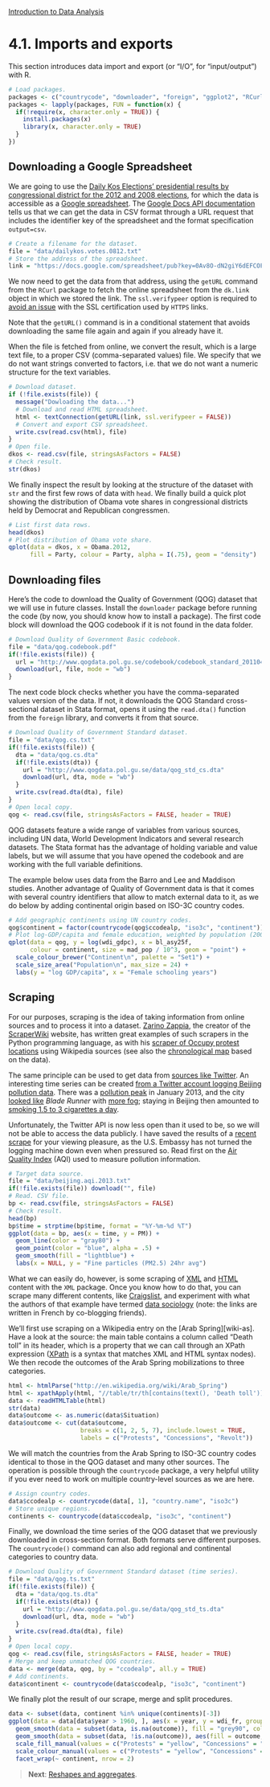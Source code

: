 <style>@import url(style.css);</style>
[Introduction to Data Analysis](index.html "Course index")

# 4.1. Imports and exports

This section introduces data import and export (or "I/O", for "input/output") with R.

```r
# Load packages.
packages <- c("countrycode", "downloader", "foreign", "ggplot2", "RCurl", "XML")
packages <- lapply(packages, FUN = function(x) {
  if(!require(x, character.only = TRUE)) {
    install.packages(x)
    library(x, character.only = TRUE)
  }
})
```

## Downloading a Google Spreadsheet

We are going to use the [Daily Kos Elections' presidential results by congressional district for the 2012 and 2008 elections](http://www.dailykos.com/story/2012/11/19/1163009/-Daily-Kos-Elections-presidential-results-by-congressional-district-for-the-2012-2008-elections?detail=hide), for which the data is accessible as a [Google spreadsheet](https://docs.google.com/spreadsheet/pub?key=0Av8O-dN2giY6dEFCOFZ4ZnlKS0x3M3Y0WHd5aWFDWkE&single=true&gid=0&output=html). The [Google Docs API documentation](http://code.google.com/apis/spreadsheets/) tells us that we can get the data in CSV format through a URL request that includes the identifier key of the spreadsheet and the format specification `output=csv`.

```r
# Create a filename for the dataset.
file = "data/dailykos.votes.0812.txt"
# Store the address of the spreadsheet.
link = "https://docs.google.com/spreadsheet/pub?key=0Av8O-dN2giY6dEFCOFZ4ZnlKS0x3M3Y0WHd5aWFDWkE&output=csv"
```

We now need to get the data from that address, using the `getURL` command from the `RCurl` package to fetch the online spreadsheet from the `dk.link` object in which we stored the link. The `ssl.verifypeer` option is required to [avoid an issue](http://christophergandrud.blogspot.fr/2012/06/update-to-data-on-github-post-solution.html) with the SSL certification used by `HTTPS` links.

Note that the `getURL()` command is in a conditional statement that avoids downloading the same file again and again if you already have it.

When the file is fetched from online, we convert the result, which is a large text file, to a proper CSV (comma-separated values) file. We specify that we do not want strings converted to factors, i.e. that we do not want a numeric structure for the text variables.

```r
# Download dataset.
if (!file.exists(file)) {
  message("Dowloading the data...")
  # Download and read HTML spreadsheet.
  html <- textConnection(getURL(link, ssl.verifypeer = FALSE))
  # Convert and export CSV spreadsheet.
  write.csv(read.csv(html), file)
}
# Open file.
dkos <- read.csv(file, stringsAsFactors = FALSE)
# Check result.
str(dkos)
```

We finally inspect the result by looking at the structure of the dataset with `str` and the first few rows of data with `head`. We finally build a quick plot showing the distribution of Obama vote shares in congressional districts held by Democrat and Republican congressmen.

```r
# List first data rows.
head(dkos)
# Plot distribution of Obama vote share.
qplot(data = dkos, x = Obama.2012, 
      fill = Party, colour = Party, alpha = I(.75), geom = "density")
```

## Downloading files

Here's the code to download the Quality of Government (QOG) dataset that we will use in future classes. Install the `downloader` package before running the code (by now, you should know how to install a package). The first code block will download the QOG codebook if it is not found in the data folder.

```r
# Download Quality of Government Basic codebook.
file = "data/qog.codebook.pdf"
if(!file.exists(file)) {
  url = "http://www.qogdata.pol.gu.se/codebook/codebook_standard_20110406.pdf"
  download(url, file, mode = "wb")
}
```

The next code block checks whether you have the comma-separated values version of the data. If not, it downloads the QOG Standard cross-sectional dataset in Stata format, opens it using the `read.dta()` function from the `foreign` library, and converts it from that source.

```r
# Download Quality of Government Standard dataset.
file = "data/qog.cs.txt"
if(!file.exists(file)) {
  dta = "data/qog.cs.dta"
  if(!file.exists(dta)) {
    url = "http://www.qogdata.pol.gu.se/data/qog_std_cs.dta"
    download(url, dta, mode = "wb")
  }
  write.csv(read.dta(dta), file)
}
# Open local copy.
qog <- read.csv(file, stringsAsFactors = FALSE, header = TRUE)
```

QOG datasets feature a wide range of variables from various sources, including UN data, World Development Indicators and several research datasets. The Stata format has the advantage of holding variable and value labels, but we will assume that you have opened the codebook and are working with the full variable definitions.

The example below uses data from the Barro and Lee and Maddison studies. Another advantage of Quality of Government data is that it comes with several country identifiers that allow to match external data to it, as we do below by adding continental origin based on ISO-3C country codes.

```r
# Add geographic continents using UN country codes.
qog$continent = factor(countrycode(qog$ccodealp, "iso3c", "continent"))
# Plot log-GDP/capita and female education, weighted by population (2002).
qplot(data = qog, y = log(wdi_gdpc), x = bl_asy25f, 
      colour = continent, size = mad_pop / 10^3, geom = "point") +
  scale_colour_brewer("Continent\n", palette = "Set1") +
  scale_size_area("Population\n", max_size = 24) + 
  labs(y = "log GDP/capita", x = "Female schooling years")
```

## Scraping

For our purposes, scraping is the idea of taking information from online sources and to process it into a dataset. [Zarino Zappia][sw-zz], the creator of the [ScraperWiki][sw] website, has written great examples of such scrapers in the Python programming language, as with his [scraper of Occupy protest locations][sw-ows-1] using Wikipedia sources (see also the [chronological map][sw-ows-2] based on the data).

[sw]: https://scraperwiki.com/
[sw-zz]: https://scraperwiki.com/profiles/zarino/
[sw-ms]: https://scraperwiki.com/scrapers/multiple_sclerosis_tweets_and_locations/
[sw-ows-1]: https://scraperwiki.com/scrapers/occupy_protest_locations/
[sw-ows-2]: https://views.scraperwiki.com/run/occupy_protest_locations_1/

The same principle can be used to get data from [sources like Twitter][sw-ms]. An interesting time series can be created [from a Twitter account logging Beijing pollution data][bc-tap-1]. There was a [pollution peak][bc-tap-2] in January 2013, and the city [looked like][bj] *Blade Runner* with [more fog][ss]; staying in Beijing then amounted to [smoking 1.5 to 3 cigarettes a day][ss-smok].

[bc-tap-1]: http://brainchronicle.blogspot.co.uk/2012/07/twitter-analysis-of-air-pollution-in.html
[bc-tap-2]: http://brainchronicle.blogspot.fr/2013/01/air-quality-analysis-from-beijing.html
[bj]: http://kateoplis.tumblr.com/post/40555052298/nope-this-is-not-a-still-from-blade-runner-its
[ss]: http://simplystatistics.org/2013/01/14/welcome-to-the-smog-ocalypse/
[ss-smok]: http://simplystatistics.org/2011/12/14/smoking-is-a-choice-breathing-is-not/

Unfortunately, the Twitter API is now less open than it used to be, so we will not be able to access the data publicly. I have saved the results of a [recent scrape][beijing-scraper] for your viewing pleasure, as the U.S. Embassy has not turned the logging machine down even when pressured so. Read first on the [Air Quality Index][aqi] (AQI) used to measure pollution information.

[beijing-scraper]: 4_twitter.R
[aqi]: http://airnow.gov/index.cfm?action=aqibasics.aqi

```r
# Target data source.
file = "data/beijing.aqi.2013.txt"
if(!file.exists(file)) download("", file)
# Read. CSV file.
bp <- read.csv(file, stringsAsFactors = FALSE)
# Check result.
head(bp)
bp$time = strptime(bp$time, format = "%Y-%m-%d %T")
ggplot(data = bp, aes(x = time, y = PM)) +
  geom_line(color = "gray80") +
  geom_point(color = "blue", alpha = .5) +
  geom_smooth(fill = "lightblue") +
  labs(x = NULL, y = "Fine particles (PM2.5) 24hr avg")
```

What we can easily do, however, is some scraping of [XML][ds-xml] and [HTML][ds-html] content with the `XML` package. Once you know how to do that, you can scrape many different contents, like [Craigslist][dss-craigslist], and experiment with what the authors of that example have termed [data sociology][dss-datasociol] (note: the links are written in French by co-blogging friends).

[dss-datasociol]: http://quanti.hypotheses.org/647/
[dss-craigslist]: http://quanti.hypotheses.org/724/
[ds-xml]: http://is-r.tumblr.com/post/36059986744/gathering-realclearpolitics-polling-trends-with-xml
[ds-html]: http://is-r.tumblr.com/post/36945206190/using-xml-to-grab-tables-from-the-web

We'll first use scraping on a Wikipedia entry on the [Arab Spring][wiki-as]. Have a look at the source: the main table contains a column called "Death toll" in its header, which is a property that we can call through an XPath expression ([XPath][xpath] is a syntax that matches XML and HTML syntax nodes). We then recode the outcomes of the Arab Spring mobilizations to three categories.

[xpath]: http://www.w3.org/TR/xpath/

```r
html <- htmlParse("http://en.wikipedia.org/wiki/Arab_Spring")
html <- xpathApply(html, "//table/tr/th[contains(text(), 'Death toll')]/../..")[[1]]
data <- readHTMLTable(html)
str(data)
data$outcome <- as.numeric(data$Situation)
data$outcome <- cut(data$outcome, 
                    breaks = c(1, 2, 5, 7), include.lowest = TRUE, 
                    labels = c("Protests", "Concessions", "Revolt"))
```

We will match the countries from the Arab Spring to ISO-3C country codes identical to those in the QOG dataset and many other sources. The operation is possible through the `countrycode` package, a very helpful utility if you ever need to work on multiple country-level sources as we are here.

```r
# Assign country codes.
data$ccodealp <- countrycode(data[, 1], "country.name", "iso3c")
# Store unique regions.
continents <- countrycode(data$ccodealp, "iso3c", "continent")
```

Finally, we download the time series of the QOG dataset that we previously downloaded in cross-section format. Both formats serve different purposes. The `countrycode()` command can also add regional and continental categories to country data.

```r
# Download Quality of Government Standard dataset (time series).
file = "data/qog.ts.txt"
if(!file.exists(file)) {
  dta = "data/qog.ts.dta"
  if(!file.exists(dta)) {
    url = "http://www.qogdata.pol.gu.se/data/qog_std_ts.dta"
    download(url, dta, mode = "wb")
  }
  write.csv(read.dta(dta), file)
}
# Open local copy.
qog <- read.csv(file, stringsAsFactors = FALSE, header = TRUE)
# Merge and keep unmatched QOG countries.
data <- merge(data, qog, by = "ccodealp", all.y = TRUE)
# Add continents.
data$continent <- countrycode(data$ccodealp, "iso3c", "continent")
```

We finally plot the result of our scrape, merge and split procedures.

```r
data <- subset(data, continent %in% unique(continents)[-3])
ggplot(data = data[data$year > 1960, ], aes(x = year, y = wdi_fr, group = ccodealp)) +
  geom_smooth(data = subset(data, is.na(outcome)), fill = "grey90", colour = "grey90", size = 2) +
  geom_smooth(data = subset(data, !is.na(outcome)), aes(fill = outcome, colour = outcome), size = 2) +
  scale_fill_manual(values = c("Protests" = "yellow", "Concessions" = "orange", "Revolt" = "Red")) +
  scale_colour_manual(values = c("Protests" = "yellow", "Concessions" = "orange", "Revolt" = "Red")) +
  facet_wrap(~ continent, nrow = 2)
```

> __Next__: [Reshapes and aggregates](042_reshaping.html).
